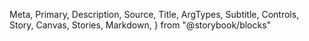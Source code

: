   Meta,
  Primary,
  Description,
  Source,
  Title,
  ArgTypes,
  Subtitle,
  Controls,
  Story,
  Canvas,
  Stories,
  Markdown,
} from "@storybook/blocks"

<Meta of={Logo} />
<Title />
<Description of={Logo} />

```tsx
import { Logo } from "@einride/ui"
```

## Basic

<Description of={Logo.Basic} />
<Canvas of={Logo.Basic} />
<Controls of={Logo.Basic} />

## Size

<Description of={Logo.Large} />
<Canvas of={Logo.Large} />
<Controls of={Logo.Large} />
